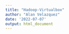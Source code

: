 ```yaml
---
title: "Hadoop-Virtualbox"
author: "Alan Velazquez"
date: '2022-07-07'
output: html_document
---
```

